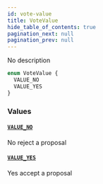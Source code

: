 ```yaml
---
id: vote-value
title: VoteValue
hide_table_of_contents: true
pagination_next: null
pagination_prev: null
---
```



No description

```graphql
enum VoteValue {
  VALUE_NO
  VALUE_YES
}
```


### Values

#### [`VALUE_NO`](#)

No reject a proposal


#### [`VALUE_YES`](#)

Yes accept a proposal




